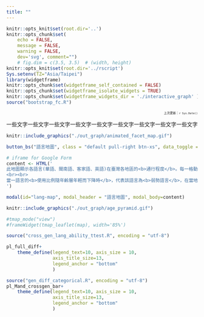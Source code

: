 ```yaml
---
title: ""
---
```


```r
knitr::opts_knit$set(root.dir='..')
knitr::opts_chunk$set(
	echo = FALSE,
	message = FALSE,
	warning = FALSE,
	dev='svg', comment="")
	# fig.dim = c(3.5, 3.5)  # (width, height)
knitr::opts_knit$set(root.dir='../rscript')
Sys.setenv(TZ="Asia/Taipei")
library(widgetframe)
knitr::opts_chunk$set(widgetframe_self_contained = FALSE) 
knitr::opts_chunk$set(widgetframe_isolate_widgets = TRUE) 
knitr::opts_chunk$set(widgetframe_widgets_dir = './interactive_graph' )
source("bootstrap_fc.R")
```

<div style="text-align: right">
<p style="font-size:8px">
上次更新：`r Sys.Date()`
</p>
</div>

<div class="row">
<div class="col-md-6">
一些文字一些文字一些文字一些文字一些文字一些文字一些文字一些文字一些文字
</div>

<div class="col-md-6">
```r
knitr::include_graphics("./out_graph/animated_facet_map.gif")
```

```r
button_bs("語言地圖", class = "default pull-right btn-xs", data_toggle = "modal", data_target = "#lang-map")

# iframe for Google Form
content <- HTML('
此地圖顯示各語言(華語、閩南語、客家語、英語)在臺灣各地區的<b>通行程度</b>。每一格動畫地圖為一個<b>年齡層(5 歲)</b>，因此可以看見各地區<b>語言通行程度隨時間改變的動態</b>。
<br><br>
當一語言的<b>使用比例隨年齡層年輕而下降時</b>，代表該語言為<b>弱勢語言</b>，在當地正逐漸消失當中。
')

modal(id="lang-map", modal_header = "語言地圖", modal_body=content)
```

</div>
</div>

```r
knitr::include_graphics("./out_graph/age_pyramid.gif")
```


```r
#tmap_mode("view")
#frameWidget(tmap_leaflet(map), width='85%')
```

```r
source("cross_gen_lang_ability_ttest.R", encoding = "utf-8")
```

```r
pl_full_diff+
    theme_define(legend_text=10, axis_size = 10,
                 axis_title_size=13,
                 legend_anchor = "bottom"
                 )
```



```r
source("gen_diff_categorical.R", encoding = "utf-8")
pl_Mand_crossgen_bar+
    theme_define(legend_text=10, axis_size = 10,
                 axis_title_size=13,
                 legend_anchor = "bottom"
                 )
```

  
  
<br><br><br><br><br><br>
